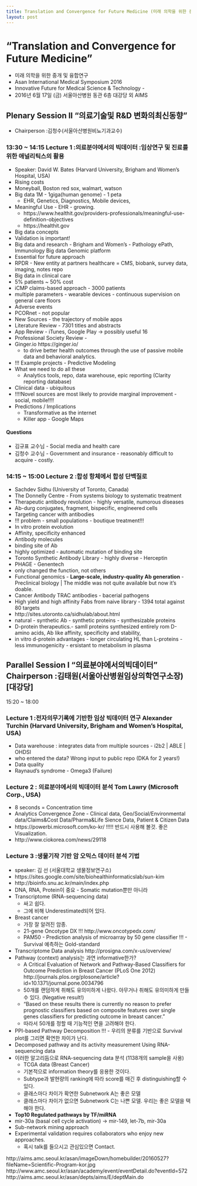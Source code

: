 ```yaml
---
title: Translation and Convergence for Future Medicine (미래 의학을 위한 중개 및 융합연구)
layout: post
---
```


# "Translation and Convergence for Future Medicine"

- 미래 의학을 위한 중개 및 융합연구
- Asan International Medical Symposium 2016
- Innovative Future for Medical Science & Technology -
- 2016년 6월 17일 (금) 서울아산병원 동관 6층 대강당 외
AIMS

## Plenary Session II "의료기술및 R&D 변화의최신동향"
* Chairperson :김청수(서울아산병원비뇨기과교수)

### 13:30 ~ 14:15 Lecture 1 :의료분야에서의 빅데이터 :임상연구 및 진료를 위한 애널리틱스의 활용
* Speaker: David W. Bates (Harvard University, Brigham and Women's Hospital, USA)
* Rising costs
* Moneyball, Boston red sox, walmart, watson
* Big data 1M - 1giga(human genome) - 1 peta
  * EHR, Genetics, Diagnostics, Mobile devices,
* Meaningful Use - EHR - growing.
  - https://www.healthit.gov/providers-professionals/meaningful-use-definition-objectives
  - https://healthit.gov
* Big data concepts
* Validation is important!
* Big data and research - Brigham and Women's - Pathology ePath, Immunology Big data Genomic platform
* Essential for future approach
* RPDR - New entity at partners healthcare = CMS, biobank, survey data, imaging, notes repo
* Big data in clinical care
* 5% patients ~ 50% cost
* iCMP claims-based approach - 3000 patients
* multiple parameters - wearable devices - continuous supervision on general care floors
* Adverse events
* PCORnet - not popular
* New Sources - the trajectory of mobile apps
* Literature Review - 7301 titles and abstracts
* App Review - iTunes, Google Play -> possibly useful 16
* Professional Society Review -
* Ginger.io https://ginger.io/
  * to drive better health outcomes through the use of passive mobile data and behavioral analytics.
* !!! Example projects - Predictive Modeling
* What we need to do all these
  * Analytics tools, repo, data warehouse, epic reporting (Clarity reporting database)
* Clinical data - ubiquitous
* !!!!Novel sources are most likely to provide marginal improvement - social, mobile!!!!
* Predictions / Implications
  * Transformative as the internet
  * Killer app - Google Maps

#### Questions
* 김규표 교수님 - Social media and health care
* 김청수 교수님 - Government and insurance - reasonably difficult to acquire - costly.

### 14:15 ~ 15:00 Lecture 2 :합성 항체에서 합성 단백질로
* Sachdev Sidhu (University of Toronto, Canada)
* The Donnelly Centre - From systems biology to systematic treatment
* Therapeutic antibody revolution - highly versatile, numorous diseases
* Ab-durg conjugates, fragment, bispecific, engineered cells
* Targeting cancer with antibodies
* !!! problem - small populations - boutique treatment!!!
* In vitro protein evolution
* Affinity, specificity enhanced
* Antibody molecules
* binding site of Ab
* highly optimized - automatic mutation of binding site
* Toronto Synthetic Antibody Library - highly diverse - Herceptin
* PHAGE - Genentech
* only changed the function, not others
* Functional genomics - **Large-scale, industry-quality Ab generation** - Preclinical biology | The middle was not quite available but now it's doable.
* Cancer Antibody TRAC antibodies - bacerial pathogens
* High yield and high affinity Fabs from naive library - 1394 total against 80 targets
* http://sites.utoronto.ca/sidhulab/about.html
* natural - synthetic Ab - synthetic proteins - synthesizable proteins
* D-protein therapeutics.- samll proteins synthesized entirely rom D-amino acids, Ab like affinity, specificity and stability,
* in vitro d-protein advantages - longer circulating HL than L-proteins - less immunogenicity - ersistant to metabolism in plasma

## Parallel Session I "의료분야에서의빅데이터" Chairperson :김태원(서울아산병원임상의학연구소장) [대강당]
15:20 ~ 18:00

### Lecture 1 :전자의무기록에 기반한 임상 빅데이터 연구 Alexander Turchin (Harvard University, Brigham and Women's Hospital, USA)
- Data warehouse : integrates data from multiple sources - i2b2 | ABLE | OHDSI
- who entered the data? Wrong input to public repo (DKA for 2 years!)
- Data quality
- Raynaud's syndrome - Omega3 (Failure)

### Lecture 2 : 의료분야에서의 빅데이터 분석 Tom Lawry (Microsoft Corp., USA)
- 8 seconds = Concentration time
- Analytics Convergence Zone - Clinical data, Geo/Social/Environmental data/Claims&Cost Data/Pharma&Life Sience Data, Patient & Citizen Data
- https://powerbi.microsoft.com/ko-kr/ !!!!! 반드시 사용해 볼것. 좋은 Visualization.
- http://www.ciokorea.com/news/29118

### Lecture 3 :생물기작 기반 암 오믹스 데이터 분석 기법
- speaker: 김 선 (서울대학교 생물정보연구소)
- https://sites.google.com/site/biohealthinformaticslab/sun-kim
- http://bioinfo.snu.ac.kr/main/index.php
- DNA, RNA, Protein이 중요 - Somatic mutation뿐만 아니라
- Transcriptome (RNA-sequencing data)
  - 싸고 쉽다.
  - 그에 비해 Underestimated되어 있다.
- Breast cancer
  - 가장 잘 알려진 암종.
  - 21-gene Oncotype DX !!! http://www.oncotypedx.com/
  - PAM50 - Prediction analysis of microarray by 50 gene classifier !!! - Survival 예측하는 Gold-standard
- Transcriptome Data analysis http://prosigna.com/x-us/overview/
- Pathway (context) analysis는 과연 informative한가?
  - A Critical Evaluation of Network and Pathway-Based Classifiers for Outcome Prediction in Breast Cancer (PLoS One 2012) http://journals.plos.org/plosone/article?id=10.1371/journal.pone.0034796
  - 50개를 랜덤하게 취해도 유의미하게 나왔다. 아무거나 취해도 유의미하게 만들 수 있다. (Negative result!)
  -  "Based on these results there is currently no reason to prefer prognostic classifiers based on composite features over single genes classifiers for predicting outcome in breast cancer."
  - 따라서 50개를 정할 때 기능적인 면을 고려해야 한다.
- PPI-based Pathway Decomposition !!! - 우리의 분류를 기반으로 Survival plot를 그리면 확연한 차이가 난다.
- Decomposed pathway and its activity measurement Using RNA-sequencing data
- 이러한 알고리듬으로 RNA-sequencing data 분석 (1138개의 sample을 사용)
  - TCGA data (Breast Cancer)
  - 기본적으로 information theory를 응용한 것이다.
  - Subtype과 발현량의 ranking에 따라 score를 매긴 후 distinguishing할 수 있다.
  - 클래스마다 차이가 확연한 Subnetwork A는 좋은 모델
  - 클래스마다 차이가 없으면 Subnetwork C는 나쁜 모델. 우리는 좋은 모델을 택해야 한다.
- **Top10 Regulated pathways by TF/miRNA**
- mir-30a (basal cell cycle activation) -> mir-149, let-7b, mir-30a
- Sub-network mining approach
- Experimental validation requires collaborators who enjoy new approaches.
  - 혹시 talk를 들으시고 관심있으면 Contact.

 http://aims.amc.seoul.kr/asan/imageDown/homebuilder/20160527?fileName=Scientific-Program-kor.jpg
 http://www.amc.seoul.kr/asan/academy/event/eventDetail.do?eventId=572
 http://aims.amc.seoul.kr/asan/depts/aims/E/deptMain.do

